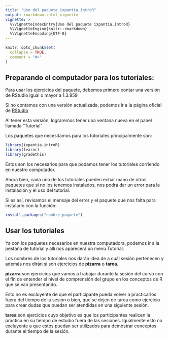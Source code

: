```yaml
---
title: "Uso del paquete ixpantia.introR"
output: rmarkdown::html_vignette
vignette: >
  %\VignetteIndexEntry{Uso del paquete ixpantia.introR}
  %\VignetteEngine{knitr::rmarkdown}
  %\VignetteEncoding{UTF-8}
---
```


```r
knitr::opts_chunk$set(
  collapse = TRUE,
  comment = "#>"
)
```

## Preparando el computador para los tutoriales:

Para usar los ejercicios del paquete, debemos primero contar una versión 
de RStudio igual o mayor a 1.3.959

Si no contamos con una versión actualizada, podemos ir a la página
oficial de [RStudio](https://rstudio.com/products/rstudio/download/#download)

Al tener esta versión, lograremos tener una ventana nueva en el panel
llamada "Tutorial"

Los paquetes que necesitamos para los tutoriales principalmente son:

```r
library(ixpantia.introR)
library(learnr)
library(gradethis)
```

Estos son los necesarios para que podamos tener los tutoriales
corriendo en nuestro computador.

Ahora bien, cada uno de los tutoriales pueden echar mano de otros 
paquetes que si no los tenemos instalados, nos podrá dar un error para 
la instalación y el uso del tutorial.

Si es así, revisamos el mensaje del error y el paquete que nos falta
para instalarlo con la función:

```r
install.packages("nombre_paquete")
```

## Usar los tutoriales

Ya con los paquetes necesarios en nuestra computadora, podemos ir a la
pestaña de tutorial y allí nos aparecerá un menú Tutorial.

Los nombres de los tutoriales nos darán idea de a cuál sesión pertenecen
y además nos dirán si son ejercicios de **pizarra** o **tarea**.

**pizarra** son ejercicios que vamos a trabajar durante la sesión del 
curso con el fin de entender el nivel de comprensión del grupo en
los conceptos de R que se van presentando.

Esto no es excluyente de que el participante pueda volver a practicarlos
fuera del tiempo de la sesión o bien, que se dejen de tarea como 
ejercicio para crear dudas que puedan ser atendidas en una siguiente
sesión.

**tarea** son ejercicios cuyo objetivo es que los participantes 
realicen la práctica en su tiempo de estudio fuera de las sesiones.
Igualmente esto no excluyente a que estos puedan ser utilizados para
demostrar conceptos durante el tiempo de la sesión.
